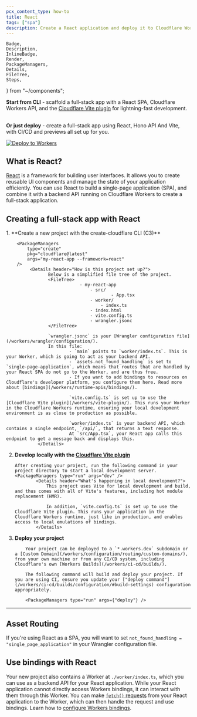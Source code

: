 ```yaml
---
pcx_content_type: how-to
title: React
tags: ["spa"]
description: Create a React application and deploy it to Cloudflare Workers with Workers Assets.
---
```


	Badge,
	Description,
	InlineBadge,
	Render,
	PackageManagers,
	Details,
	FileTree,
	Steps,
} from "~/components";

**Start from CLI** - scaffold a full-stack app with a React SPA, Cloudflare Workers API, and the [Cloudflare Vite plugin](/workers/vite-plugin/) for lightning-fast development.

<PackageManagers
	type="create"
	pkg="cloudflare@latest"
	args="my-react-app --framework=react"
/>
---

**Or just deploy** - create a full-stack app using React, Hono API And Vite, with CI/CD and previews all set up for you.

[![Deploy to Workers](https://deploy.workers.cloudflare.com/button)](https://dash.cloudflare.com/?to=/:account/workers-and-pages/create/deploy-to-workers&repository=https://github.com/cloudflare/templates/tree/staging/vite-react-template)

## What is React?

[React](https://react.dev/) is a framework for building user interfaces. It allows you to create reusable UI components and manage the state of your application efficiently. You can use React to build a single-page application (SPA), and combine it with a backend API running on Cloudflare Workers to create a full-stack application.

## Creating a full-stack app with React

<Steps>
1. **Create a new project with the create-cloudflare CLI (C3)**

    	<PackageManagers
    		type="create"
    		pkg="cloudflare@latest"
    		args="my-react-app --framework=react"
    	/>
    		 <Details header="How is this project set up?">
        			Below is a simplified file tree of the project.
        			<FileTree>
    							- my-react-app
    								- src/
    										- App.tsx
    								- worker/
    									- index.ts
    								- index.html
    								- vite.config.ts
    								- wrangler.jsonc
        			</FileTree>

        			`wrangler.jsonc` is your [Wrangler configuration file](/workers/wrangler/configuration/).
        			In this file:
        					- `main` points to `worker/index.ts`. This is your Worker, which is going to act as your backend API.
        					- `assets.not_found_handling` is set to `single-page-application`, which means that routes that are handled by your React SPA do not go to the Worker, and are thus free.
        					- If you want to add bindings to resources on Cloudflare's developer platform, you configure them here. Read more about [bindings](/workers/runtime-apis/bindings/).

    						`vite.config.ts` is set up to use the [Cloudflare Vite plugin](/workers/vite-plugin/). This runs your Worker in the Cloudflare Workers runtime, ensuring your local development environment is as close to production as possible.

    						`worker/index.ts` is your backend API, which contains a single endpoint, `/api/`, that returns a text response.
    						At `src/App.tsx`, your React app calls this endpoint to get a message back and displays this.
        		</Details>

2.  **Develop locally with the [Cloudflare Vite plugin](/workers/vite-plugin/)**

        After creating your project, run the following command in your project directory to start a local development server.
        <PackageManagers type="run" args="dev" />
        		<Details header="What's happening in local development?">
        			This project uses Vite for local development and build, and thus comes with all of Vite's features, including hot module replacement (HMR).

        			In addition, `vite.config.ts` is set up to use the Cloudflare Vite plugin. This runs your application in the Cloudflare Workers runtime, just like in production, and enables access to local emulations of bindings.
        		</Details>

3.  **Deploy your project**

        	Your project can be deployed to a `*.workers.dev` subdomain or a [Custom Domain](/workers/configuration/routing/custom-domains/), from your own machine or from any CI/CD system, including Cloudflare's own [Workers Builds](/workers/ci-cd/builds/).

        	The following command will build and deploy your project. If you are using CI, ensure you update your ["deploy command"](/workers/ci-cd/builds/configuration/#build-settings) configuration appropriately.

        	<PackageManagers type="run" args={"deploy"} />

</Steps>

---

## Asset Routing

If you're using React as a SPA, you will want to set `not_found_handling = "single_page_application"` in your Wrangler configuration file.

<Render file="workers-assets-routing-summary" />

## Use bindings with React

Your new project also contains a Worker at `./worker/index.ts`, which you can use as a backend API for your React application. While your React application cannot directly access Workers bindings, it can interact with them through this Worker. You can make [`fetch()` requests](/workers/runtime-apis/fetch/) from your React application to the Worker, which can then handle the request and use bindings. Learn how to [configure Workers bindings](/workers/runtime-apis/bindings/).

<Render file="frameworks-bindings" />
